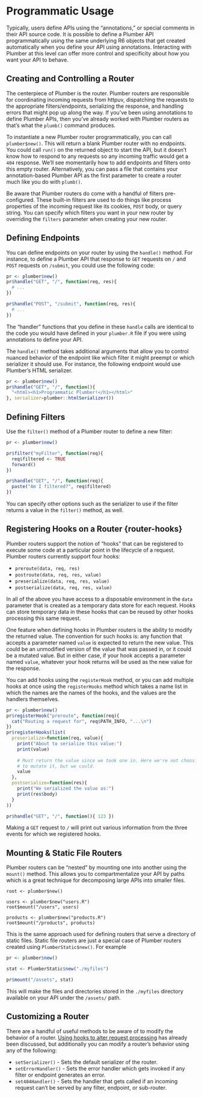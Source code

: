 
# Programmatic Usage {#programmatic-usage}

Typically, users define APIs using the "annotations," or special comments in their API source code. It is possible to define a Plumber API programmatically using the same underlying R6 objects that get created automatically when you define your API using annotations. Interacting with Plumber at this level can offer more control and specificity about how you want your API to behave.

## Creating and Controlling a Router

The centerpiece of Plumber is the router. Plumber routers are responsible for coordinating incoming requests from httpuv, dispatching the requests to the appropriate filters/endpoints, serializing the response, and handling errors that might pop up along the way. If you've been using annotations to define Plumber APIs, then you've already worked with Plumber routers  as that's what the `plumb()` command produces.

To instantiate a new Plumber router programmatically, you can call `plumber$new()`. This will return a blank Plumber router with no endpoints. You could call `run()` on the returned object to start the API, but it doesn't know how to respond to any requests so any incoming traffic would get a `404` response. We'll see momentarily how to add endpoints and filters onto this empty router. Alternatively, you can pass a file that contains your annotation-based Plumber API as the first parameter to create a router much like you do with `plumb()`.

Be aware that Plumber routers do come with a handful of filters pre-configured. These built-in filters are used to do things like process properties of the incoming request like its cookies, `POST` body, or query string. You can specify which filters you want in your new router by overriding the `filters` parameter when creating your new router.

## Defining Endpoints

You can define endpoints on your router by using the `handle()` method. For instance, to define a Plumber API that response to `GET` requests on `/` and `POST` requests on `/submit`, you could use the following code:

```r
pr <- plumber$new()
pr$handle("GET", "/", function(req, res){
  # ...
})

pr$handle("POST", "/submit", function(req, res){
  # ...
})
```

The "handler" functions that you define in these `handle` calls are identical to the code you would have defined in your `plumber.R` file if you were using annotations to define your API.

The `handle()` method takes additional arguments that allow you to control nuanced behavior of the endpoint like which filter it might preempt or which serializer it should use. For instance, the following endpoint would use Plumber's HTML serializer.

```r
pr <- plumber$new()
pr$handle("GET", "/", function(){
  "<html><h1>Programmatic Plumber!</h1></html>"
}, serializer=plumber::htmlSerializer())
```

## Defining Filters

Use the `filter()` method of a Plumber router to define a new filter:

```r
pr <- plumber$new()

pr$filter("myFilter", function(req){
  req$filtered <- TRUE
  forward()
})

pr$handle("GET", "/", function(req){
  paste("Am I filtered?", req$filtered)
})
```

You can specify other options such as the serializer to use if the filter returns a value in the `filter()` method, as well.

## Registering Hooks on a Router {router-hooks}

Plumber routers support the notion of "hooks" that can be registered to execute some code at a particular point in the lifecycle of a request. Plumber routers currently support four hooks:

 - `preroute(data, req, res)`
 - `postroute(data, req, res, value)`
 - `preserialize(data, req, res, value)`
 - `postserialize(data, req, res, value)`
 
 In all of the above you have access to a disposable environment in the `data` parameter that is created as a temporary data store for each request. Hooks can store temporary data in these hooks that can be reused by other hooks processing this same request.

One feature when defining hooks in Plumber routers is the ability to modify the returned value. The convention for such hooks is: any function that accepts a parameter named `value` is expected to return the new value. This could be an unmodified version of the value that was passed in, or it could be a mutated value. But in either case, if your hook accepts a parameter named `value`, whatever your hook returns will be used as the new value for the response.

You can add hooks using the `registerHook` method, or you can add multiple hooks at once using the `registerHooks` method which takes a name list in which the names are the names of the hooks, and the values are the handlers themselves.

```r
pr <- plumber$new()
pr$registerHook("preroute", function(req){
  cat("Routing a request for", req$PATH_INFO, "...\n")
})
pr$registerHooks(list(
  preserialize=function(req, value){
    print("About to serialize this value:")
    print(value)
    
    # Must return the value since we took one in. Here we're not choosing
    # to mutate it, but we could.
    value
  },
  postserialize=function(res){
    print("We serialized the value as:")
    print(res$body)
  }
))

pr$handle("GET", "/", function(){ 123 })
```

Making a `GET` request to `/` will print out various information from the three events for which we registered hooks.

## Mounting & Static File Routers

Plumber routers can be "nested" by mounting one into another using the `mount()` method. This allows you to compartmentalize your API by paths which is a great technique for decomposing large APIs into smaller files.

```
root <- plumber$new()

users <- plumber$new("users.R")
root$mount("/users", users)

products <- plumber$new("products.R")
root$mount("/products", products)
```

This is the same approach used for defining routers that serve a directory of static files. Static file routers are just a special case of Plumber routers created using `PlumberStatic$new()`. For example

```r
pr <- plumber$new()

stat <- PlumberStatic$new("./myfiles")

pr$mount("/assets", stat)
```

This will make the files and directories stored in the `./myfiles` directory available on your API under the `/assets/` path.

## Customizing a Router

There are a handful of useful methods to be aware of to modify the behavior of a router. [Using hooks to alter request processing](#router-hooks) has already been discussed, but additionally you can modify a router's behavior using any of the following:

 - `setSerializer()` - Sets the default serializer of the router.
 - `setErrorHandler()` - Sets the error handler which gets invoked if any filter or endpoint generates an error.
 - `set404Handler()` - Sets the handler that gets called if an incoming request can't be served by any filter, endpoint, or sub-router.
